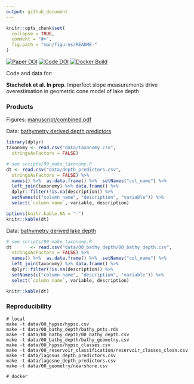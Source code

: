 ```yaml
---
output: github_document
---
```


<!-- README.md is generated from README.Rmd. Please edit that file -->

```r
knitr::opts_chunk$set(
  collapse = TRUE,
  comment = "#>",
  fig.path = "man/figures/README-"
)
```

[![Paper DOI](https://img.shields.io/badge/Paper-DOI-blue.svg)](https://doi.org) [![Code DOI](https://img.shields.io/badge/Code-DOI-blue.svg)](https://doi.org/) [![Docker Build](https://img.shields.io/badge/Docker%20Image-jsta/bathymetry-green.svg)](https://cloud.docker.com/repository/docker/jsta/bathymetry)

Code and data
for:

**Stachelek et al. In prep**. Imperfect slope measurements drive overestimation in geometric cone model of lake depth

### Products

Figures: [manuscript/combined.pdf](manuscript/combined.pdf)

Data: [bathymetry derived depth predictors](data/depth_predictors.csv)

```r
library(dplyr)
taxonomy <- read.csv("data/taxonomy.csv",
  stringsAsFactors = FALSE)

# see scripts/99_make_taxonomy.R
dt <- read.csv("data/depth_predictors.csv",
  stringsAsFactors = FALSE) %>%
  names() %>%  as.data.frame() %>%  setNames("col_name") %>%
  left_join(taxonomy) %>% data.frame() %>%
  dplyr::filter(!is.na(description)) %>%
  setNames(c("column name", "description", "variable")) %>%
  select(`column name`, variable, description)

options(knitr.kable.NA = "-")
knitr::kable(dt)
```

Data: [bathymetry derived lake depth](data/00_bathy_depth/00_bathy_depth.csv)

```r
# see scripts/99_make_taxonomy.R
dt       <- read.csv("data/00_bathy_depth/00_bathy_depth.csv",
  stringsAsFactors = FALSE) %>%
  names() %>%  as.data.frame() %>%  setNames("col_name") %>%
  left_join(taxonomy) %>% data.frame() %>%
  dplyr::filter(!is.na(description)) %>%
  setNames(c("column name", "description", "variable")) %>%
  select(`column name`, variable, description)

knitr::kable(dt)
```

### Reproducibility

```shell
# local
make -t data/00_hypso/hypso.csv
make -t data/00_bathy_depth/bathy_pnts.rds
make -t data/00_bathy_depth/00_bathy_depth.csv
make -t data/00_bathy_depth/bathy_geometry.csv
make -t data/00_hypso/hypso_classes.csv
make -t data/00_reservoir_classification/reservoir_classes_clean.csv
make -t data/lagosus_depth_predictors.csv
make -t data/lagosne_depth_predictors.csv
make -t data/00_geometry/nearshore.csv
```

```shell
# docker

```